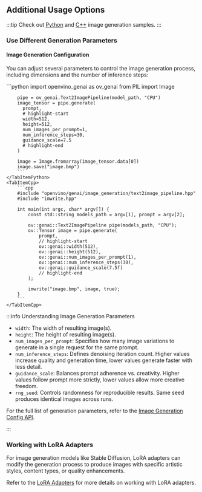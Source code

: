 
## Additional Usage Options

:::tip
Check out [Python](https://github.com/openvinotoolkit/openvino.genai/tree/master/samples/python/image_generation) and [C++](https://github.com/openvinotoolkit/openvino.genai/tree/master/samples/cpp/image_generation) image generation samples.
:::

### Use Different Generation Parameters

<GenerationConfigurationWorkflow />

#### Image Generation Configuration

You can adjust several parameters to control the image generation process, including dimensions and the number of inference steps:

<LanguageTabs>
    <TabItemPython>
        ```python
        import openvino_genai as ov_genai
        from PIL import Image

        pipe = ov_genai.Text2ImagePipeline(model_path, "CPU")
        image_tensor = pipe.generate(
          prompt,
          # highlight-start
          width=512,
          height=512,
          num_images_per_prompt=1,
          num_inference_steps=30,
          guidance_scale=7.5
          # highlight-end
        )

        image = Image.fromarray(image_tensor.data[0])
        image.save("image.bmp")
        ```
    </TabItemPython>
    <TabItemCpp>
        ```cpp
        #include "openvino/genai/image_generation/text2image_pipeline.hpp"
        #include "imwrite.hpp"

        int main(int argc, char* argv[]) {
            const std::string models_path = argv[1], prompt = argv[2];

            ov::genai::Text2ImagePipeline pipe(models_path, "CPU");
            ov::Tensor image = pipe.generate(
                prompt,
                // highlight-start
                ov::genai::width(512),
                ov::genai::height(512),
                ov::genai::num_images_per_prompt(1),
                ov::genai::num_inference_steps(30),
                ov::genai::guidance_scale(7.5f)
                // highlight-end
            );

            imwrite("image.bmp", image, true);
        }
        ```
    </TabItemCpp>
</LanguageTabs>

:::info Understanding Image Generation Parameters

- `width`: The width of resulting image(s).
- `height`: The height of resulting image(s).
- `num_images_per_prompt`: Specifies how many image variations to generate in a single request for the same prompt.
- `num_inference_steps`: Defines denoising iteration count. Higher values increase quality and generation time, lower values generate faster with less detail.
- `guidance_scale`: Balances prompt adherence vs. creativity. Higher values follow prompt more strictly, lower values allow more creative freedom.
- `rng_seed`: Controls randomness for reproducible results. Same seed produces identical images across runs.

For the full list of generation parameters, refer to the [Image Generation Config API](https://docs.openvino.ai/2025/api/genai_api/_autosummary/openvino_genai.ImageGenerationConfig.html).

:::

### Working with LoRA Adapters

For image generation models like Stable Diffusion, LoRA adapters can modify the generation process to produce images with specific artistic styles, content types, or quality enhancements.

Refer to the [LoRA Adapters](/docs/guides/lora-adapters.mdx) for more details on working with LoRA adapters.

